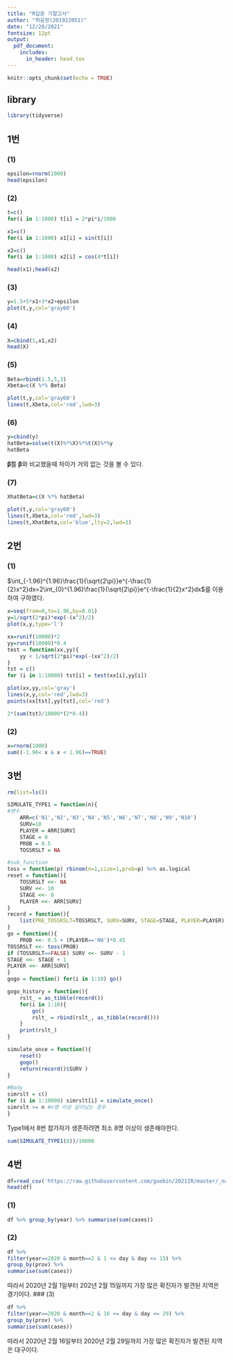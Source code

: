 ```yaml
---
title: "R입문 기말고사"
author: "허윤정(201922051)"
date: "12/20/2021"
fontsize: 12pt
output:
  pdf_document:
    includes:
      in_header: head.tex
---
```


```r
knitr::opts_chunk$set(echo = TRUE)
```
## library
```r
library(tidyverse)
```
## 1번
### (1)
```r
epsilon=rnorm(1000)
head(epsilon)
```
### (2)
```r
t=c()
for(i in 1:1000) t[i] = 2*pi*i/1000

x1=c()
for(i in 1:1000) x1[i] = sin(t[i])

x2=c()
for(i in 1:1000) x2[i] = cos(4*t[i])

head(x1);head(x2)
```
\newpage
### (3)
```r
y=1.5+5*x1+3*x2+epsilon
plot(t,y,col='gray60')
```

### (4)
```r
X=cbind(1,x1,x2)
head(X)
```
\newpage
### (5)
```r
Beta=rbind(1.5,5,3)
Xbeta=c(X %*% Beta)

plot(t,y,col='gray60')
lines(t,Xbeta,col='red',lwd=3)
```

### (6)
```r
y=cbind(y)
hatBeta=solve(t(X)%*%X)%*%t(X)%*%y
hatBeta
```
$\boldsymbol{\hat\beta}$를 $\boldsymbol{\beta}$와 비교했을때 차이가 거의 없는 것을 볼 수 있다.

\newpage
### (7)
```r
XhatBeta=c(X %*% hatBeta)

plot(t,y,col='gray60')
lines(t,Xbeta,col='red',lwd=3)
lines(t,XhatBeta,col='blue',lty=2,lwd=3)
```

\newpage
## 2번
### (1)
$\int_{-1.96}^{1.96}\frac{1}{\sqrt{2\pi}}e^{-\frac{1}{2}x^2}dx=2\int_{0}^{1.96}\frac{1}{\sqrt{2\pi}}e^{-\frac{1}{2}x^2}dx$를 이용하여 구하였다.
```r
x=seq(from=0,to=1.96,by=0.01)
y=1/sqrt(2*pi)*exp(-(x^2)/2)
plot(x,y,type='l')

xx=runif(10000)*2
yy=runif(10000)*0.4
test = function(xx,yy){
    yy < 1/sqrt(2*pi)*exp(-(xx^2)/2)
}
tst = c()
for (i in 1:10000) tst[i] = test(xx[i],yy[i])

plot(xx,yy,col='gray')
lines(x,y,col='red',lwd=3)
points(xx[tst],yy[tst],col='red')

2*(sum(tst)/10000*(2*0.4))
```
### (2)
```r
x=rnorm(1000)
sum((-1.96< x & x < 1.96)==TRUE)
```
\newpage
## 3번
```r
rm(list=ls())

SIMULATE_TYPE1 = function(n){
#변수
    ARR=c('N1','N2','N3','N4','N5','N6','N7','N8','N9','N10')
    SURV=10
    PLAYER = ARR[SURV]
    STAGE = 0 
    PROB = 0.5
    TOSSRSLT = NA

#sub_function
toss = function(p) rbinom(n=1,size=1,prob=p) %>% as.logical
reset = function(){
    TOSSRSLT <<- NA
    SURV <<- 10
    STAGE <<- 0 
    PLAYER <<- ARR[SURV]
}
record = function(){
    list(PRE_TOSSRSLT=TOSSRSLT, SURV=SURV, STAGE=STAGE, PLAYER=PLAYER) 
}
go = function(){
    PROB <<- 0.5 + (PLAYER=='N9')*0.45
TOSSRSLT <<- toss(PROB) 
if (TOSSRSLT==FALSE) SURV <<- SURV - 1 
STAGE <<- STAGE + 1 
PLAYER <<- ARR[SURV]
}
gogo = function() for(i in 1:10) go()

gogo_history = function(){
    rslt_ = as_tibble(record())
    for(i in 1:10){
        go()
        rslt_ = rbind(rslt_, as_tibble(record())) 
    }
    print(rslt_)
}

simulate_once = function(){
    reset()
    gogo()
    return(record()$SURV )
}

#Body
simrslt = c() 
for (i in 1:10000) simrslt[i] = simulate_once()
simrslt >= n #n명 이상 살아남는 경우
}
```
Type1에서 8번 참가자가 생존하려면 최소 8명 이상이 생존해야한다.
```r
sum(SIMULATE_TYPE1(8))/10000
```
\newpage
## 4번
```r
df=read_csv('https://raw.githubusercontent.com/guebin/2021IR/master/_notebooks/covid19.csv')
head(df)
```
### (1)
```r
df %>% group_by(year) %>% summarise(sum(cases))
```
\newpage
### (2)
```r
df %>%
filter(year==2020 & month==2 & 1 <= day & day <= 15) %>%
group_by(prov) %>%
summarise(sum(cases))
```
따라서 2020년 2월 1일부터 202년 2월 15일까지 가장 많은 확진자가 발견된 지역은 경기이다.
\newpage
### (3)
```r
df %>%
filter(year==2020 & month==2 & 16 <= day & day <= 29) %>%
group_by(prov) %>%
summarise(sum(cases))
```
따라서 2020년 2월 16일부터 2020년 2월 29일까지 가장 많은 확진자가 발견된 지역은 대구이다.